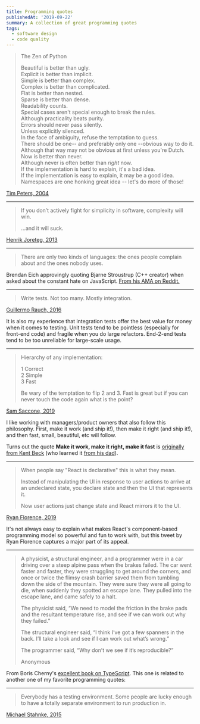 ```yaml
---
title: Programming quotes
publishedAt: '2019-09-22'
summary: A collection of great programming quotes
tags:
  - software design
  - code quality
---
```


> The Zen of Python
>
> Beautiful is better than ugly.<br/>
> Explicit is better than implicit.<br/>
> Simple is better than complex.<br/>
> Complex is better than complicated.<br/>
> Flat is better than nested.<br/>
> Sparse is better than dense.<br/>
> Readability counts.<br/>
> Special cases aren't special enough to break the rules.<br/>
> Although practicality beats purity.<br/>
> Errors should never pass silently.<br/>
> Unless explicitly silenced.<br/>
> In the face of ambiguity, refuse the temptation to guess.<br/>
> There should be one-- and preferably only one --obvious way to do it.<br/>
> Although that way may not be obvious at first unless you're Dutch.<br/>
> Now is better than never.<br/>
> Although never is often better than _right_ now.<br/>
> If the implementation is hard to explain, it's a bad idea.<br/>
> If the implementation is easy to explain, it may be a good idea.<br/>
> Namespaces are one honking great idea -- let's do more of those!<br/>

[Tim Peters, 2004](https://peps.python.org/pep-0020/)

---

> If you don’t actively fight for simplicity in software, complexity will win.
>
> …and it will suck.

[Henrik Joreteg, 2013](https://twitter.com/HenrikJoreteg/status/364989455414726657)

---

> There are only two kinds of languages: the ones people complain about and the ones nobody uses.

Brendan Eich approvingly quoting Bjarne Stroustrup (C++ creator) when asked about the constant hate on JavaScript. [From his AMA on Reddit.](https://reddit.com/r/IAmA/comments/dwfbmf/im_brendan_eich_inventor_of_javascript_and/f7j1ohf/)

---

> Write tests. Not too many. Mostly integration.

[Guillermo Rauch, 2016](https://twitter.com/rauchg/status/807626710350839808)

It is also my experience that integration tests offer the best value for money when it comes to testing. Unit tests tend to be pointless (especially for front-end code) and fragile when you do large refactors. End-2-end tests tend to be too unreliable for large-scale usage.

---

> Hierarchy of any implementation:
>
> 1 Correct  
> 2 Simple  
> 3 Fast
>
> Be wary of the temptation to flip 2 and 3. Fast is great but if you can never touch the code again what is the point?

[Sam Saccone, 2019](https://twitter.com/samccone/status/1160660630631673856)

I like working with managers/product owners that also follow this philosophy. First, make it work (and ship it!), then make it right (and ship it!), and then fast, small, beautiful, etc will follow.

Turns out the quote **Make it work, make it right, make it fast** is [originally from Kent Beck](https://wiki.c2.com/?MakeItWorkMakeItRightMakeItFast) (who learned it [from his dad](https://twitter.com/KentBeck/status/1297256742170968064)).

---

> When people say "React is declarative" this is what they mean.
>
> Instead of manipulating the UI in response to user actions to arrive at an undeclared state, you declare state and then the UI that represents it.
>
> Now user actions just change state and React mirrors it to the UI.

[Ryan Florence, 2019](https://twitter.com/ryanflorence/status/1162463162337120256?s=20)

It's not always easy to explain what makes React's component-based programming model so powerful and fun to work with, but this tweet by Ryan Florence captures a major part of its appeal.

---

> A physicist, a structural engineer, and a programmer were in a car driving over a steep alpine pass when the brakes failed. The car went faster and faster, they were struggling to get around the corners, and once or twice the flimsy crash barrier saved them from tumbling down the side of the mountain. They were sure they were all going to die, when suddenly they spotted an escape lane. They pulled into the escape lane, and came safely to a halt.
>
> The physicist said, “We need to model the friction in the brake pads and the resultant temperature rise, and see if we can work out why they failed.”
>
> The structural engineer said, “I think I’ve got a few spanners in the back. I’ll take a look and see if I can work out what’s wrong.”
>
> The programmer said, “Why don’t we see if it’s reproducible?”
>
> Anonymous

From Boris Cherny's [excellent book on TypeScript](/programming-typescript-reading-notes/). This one is related to another one of my favorite programming quotes:

---

> Everybody has a testing environment. Some people are lucky enough to have a totally separate environment to run production in.

[Michael Stahnke, 2015](https://twitter.com/stahnma/status/634849376343429120?s=20)
